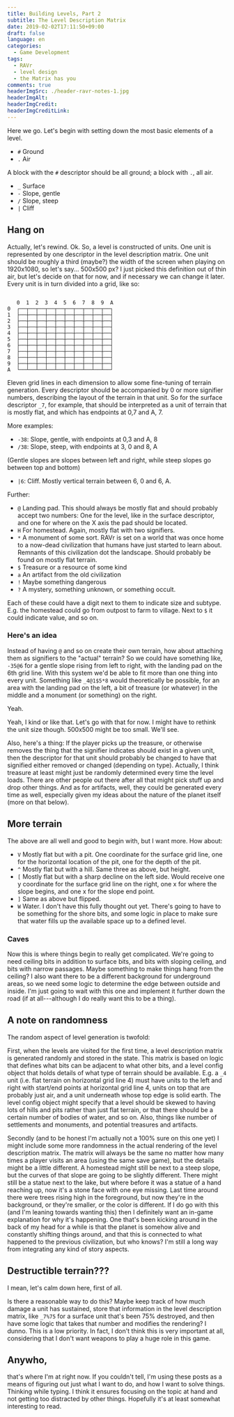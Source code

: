 ```yaml
---
title: Building Levels, Part 2
subtitle: The Level Description Matrix
date: 2019-02-02T17:11:50+09:00
draft: false
language: en
categories:
  - Game Development
tags:
  - RAVr
  - level design
  - the Matrix has you
comments: true
headerImgSrc: ./header-ravr-notes-1.jpg
headerImgAlt:
headerImgCredit:
headerImgCreditLink:
---
```


Here we go. Let's begin with setting down the most basic elements of a level.

- `#` Ground
- `.` Air

A block with the `#` descriptor should be all ground; a block with `.`, all air.

- `_` Surface
- `-` Slope, gentle
- `/` Slope, steep
- `|` Cliff

## Hang on

Actually, let's rewind. Ok. So, a level is constructed of units. One unit is represented by one descriptor in the level description matrix. One unit should be roughly a third (maybe?) the width of the screen when playing on 1920x1080, so let's say... 500x500 px? I just picked this definition out of thin air, but let's decide on that for now, and if necessary we can change it later. Every unit is in turn divided into a grid, like so:

```

   0  1  2  3  4  5  6  7  8  9  A
0  ┌──┬──┬──┬──┬──┬──┬──┬──┬──┬──┐
1  ├──┼──┼──┼──┼──┼──┼──┼──┼──┼──┤
2  ├──┼──┼──┼──┼──┼──┼──┼──┼──┼──┤
3  ├──┼──┼──┼──┼──┼──┼──┼──┼──┼──┤
4  ├──┼──┼──┼──┼──┼──┼──┼──┼──┼──┤
5  ├──┼──┼──┼──┼──┼──┼──┼──┼──┼──┤
6  ├──┼──┼──┼──┼──┼──┼──┼──┼──┼──┤
7  ├──┼──┼──┼──┼──┼──┼──┼──┼──┼──┤
8  ├──┼──┼──┼──┼──┼──┼──┼──┼──┼──┤
9  ├──┼──┼──┼──┼──┼──┼──┼──┼──┼──┤
A  └──┴──┴──┴──┴──┴──┴──┴──┴──┴──┘

```

Eleven grid lines in each dimension to allow some fine-tuning of terrain generation. Every descriptor should be accompanied by 0 or more signifier numbers, describing the layout of the terrain in that unit. So for the surface descriptor `_7`, for example, that should be interpreted as a unit of terrain that is mostly flat, and which has endpoints at 0,7 and A, 7.

More examples:

- `-38`: Slope, gentle, with endpoints at 0,3 and A, 8
- `/38`: Slope, steep, with endpoints at 3, 0 and 8, A

(Gentle slopes are slopes between left and right, while steep slopes go between top and bottom)

- `|6`: Cliff. Mostly vertical terrain between 6, 0 and 6, A.

Further:

- `@` Landing pad. This should always be mostly flat and should probably accept two numbers: One for the level, like in the surface descriptor, and one for where on the X axis the pad should be located.
- `H` For homestead. Again, mostly flat with two signifiers.
- `*` A monument of some sort. RAVr is set on a world that was once home to a now-dead civilization that humans have just started to learn about. Remnants of this civilization dot the landscape. Should probably be found on mostly flat terrain.
- `$` Treasure or a resource of some kind
- `a` An artifact from the old civilization
- `!` Maybe something dangerous
- `?` A mystery, something unknown, or something occult.

Each of these could have a digit next to them to indicate size and subtype. E.g. the homestead could go from outpost to farm to village. Next to `$` it could indicate value, and so on.

### Here's an idea

Instead of having `@` and so on create their own terrain, how about attaching them as signifiers to the "actual" terrain? So we could have something like, `-35@6` for a gentle slope rising from left to right, with the landing pad on the 6th grid line. With this system we'd be able to fit more than one thing into every unit. Something like `_4@1$5*8` would theoretically be possible, for an area with the landing pad on the left, a bit of treasure (or whatever) in the middle and a monument (or something) on the right.

Yeah.

Yeah, I kind or like that. Let's go with that for now. I might have to rethink the unit size though. 500x500 might be too small. We'll see.

Also, here's a thing: If the player picks up the treasure, or otherwise removes the thing that the signifier indicates should exist in a given unit, then the descriptor for that unit should probably be changed to have that signified either removed or changed (depending on type). Actually, I think treasure at least might just be randomly determined every time the level loads. There are other people out there after all that might pick stuff up and drop other things. And as for artifacts, well, they could be generated every time as well, especially given my ideas about the nature of the planet itself (more on that below).

## More terrain

The above are all well and good to begin with, but I want more. How about:

- `V` Mostly flat but with a pit. One coordinate for the surface grid line, one for the horizontal location of the pit, one for the depth of the pit.
- `^` Mostly flat but with a hill. Same three as above, but height.
- `[` Mostly flat but with a sharp decline on the left side. Would receive one y coordinate for the surface grid line on the right, one x for where the slope begins, and one x for the slope end point.
- `]` Same as above but flipped.
- `W` Water. I don't have this fully thought out yet. There's going to have to be something for the shore bits, and some logic in place to make sure that water fills up the available space up to a defined level.

### Caves

Now this is where things begin to really get complicated. We're going to need ceiling bits in addition to surface bits, and bits with sloping ceiling, and bits with narrow passages. Maybe something to make things hang from the ceiling? I also want there to be a different background for underground areas, so we need some logic to determine the edge between outside and inside. I'm just going to wait with this one and implement it further down the road (if at all---although I do really want this to be a thing).

## A note on randomness

The random aspect of level generation is twofold:

First, when the levels are visited for the first time, a level description matrix is generated randomly and stored in the state. This matrix is based on logic that defines what bits can be adjacent to what other bits, and a level config object that holds details of what type of terrain should be available. E.g. a `_4` unit (i.e. flat terrain on horizontal grid line 4) must have units to the left and right with start/end points at horizontal grid line 4, units on top that are probably just air, and a unit underneath whose top edge is solid earth. The level config object might specify that a level should be skewed to having lots of hills and pits rather than just flat terrain, or that there should be a certain number of bodies of water, and so on. Also, things like number of settlements and monuments, and potential treasures and artifacts.

Secondly (and to be honest I'm actually not a 100% sure on this one yet) I might include some more randomness in the actual rendering of the level description matrix. The matrix will always be the same no matter how many times a player visits an area (using the same save game), but the details might be a little different. A homestead might still be next to a steep slope, but the curves of that slope are going to be slightly different. There might still be a statue next to the lake, but where before it was a statue of a hand reaching up, now it's a stone face with one eye missing. Last time around there were trees rising high in the foreground, but now they're in the background, or they're smaller, or the color is different. If I do go with this (and I'm leaning towards wanting this) then I definitely want an in-game explanation for why it's happening. One that's been kicking around in the back of my head for a while is that the planet is somehow alive and constantly shifting things around, and that this is connected to what happened to the previous civilization, but who knows? I'm still a long way from integrating any kind of story aspects.

## Destructible terrain???

I mean, let's calm down here, first of all.

Is there a reasonable way to do this? Maybe keep track of how much damage a unit has sustained, store that information in the level description matrix, like `_7%75` for a surface unit that's been 75% destroyed, and then have some logic that takes that number and modifies the rendering? I dunno. This is a low priority. In fact, I don't think this is very important at all, considering that I don't want weapons to play a huge role in this game.

## Anywho,

that's where I'm at right now. If you couldn't tell, I'm using these posts as a means of figuring out just what I want to do, and how I want to solve things. Thinking while typing. I think it ensures focusing on the topic at hand and not getting too distracted by other things. Hopefully it's at least somewhat interesting to read.
